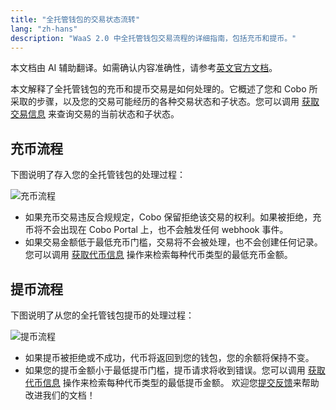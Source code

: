 ```yaml
---
title: "全托管钱包的交易状态流转"
lang: "zh-hans"
description: "WaaS 2.0 中全托管钱包交易流程的详细指南，包括充币和提币。"
---
```

<Note>本文档由 AI 辅助翻译。如需确认内容准确性，请参考[英文官方文档](https://www.cobo.com/developers/v2/guides/overview/introduction)。</Note>

本文解释了全托管钱包的充币和提币交易是如何处理的。它概述了您和 Cobo 所采取的步骤，以及您的交易可能经历的各种交易状态和子状态。您可以调用 [获取交易信息](/v2/api-references/transactions/get-transaction-information) 来查询交易的当前状态和子状态。

## 充币流程

下图说明了存入您的全托管钱包的处理过程：

<img src="/v2_cn/images/guides/custodial-deposit.svg" className="diagram" alt="充币流程" />

- 如果充币交易违反合规规定，Cobo 保留拒绝该交易的权利。如果被拒绝，充币将不会出现在 Cobo Portal 上，也不会触发任何 webhook 事件。
- 如果交易金额低于最低充币门槛，交易将不会被处理，也不会创建任何记录。您可以调用 [获取代币信息](/v2/api-references/wallets/get-token-information) 操作来检索每种代币类型的最低充币金额。

## 提币流程

下图说明了从您的全托管钱包提币的处理过程：

<img src="/v2_cn/images/guides/custodial-withdrawal.svg" className="diagram" alt="提币流程" />

- 如果提币被拒绝或不成功，代币将返回到您的钱包，您的余额将保持不变。
- 如果您的提币金额小于最低提币门槛，提币请求将收到错误。您可以调用 [获取代币信息](/v2/api-references/wallets/get-token-information) 操作来检索每种代币类型的最低提币金额。
<Tip>欢迎您[提交反馈](https://forms.zohopublic.com/cobo/form/DocumentFeedbackForm/formperma/QvLOhxJv1_JMsJ-1dleZ8Itb_7rzN-LtgvsDdxosoVI)来帮助改进我们的文档！</Tip>